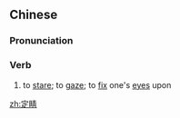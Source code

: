 ==Chinese==
{{zh-forms}}

===Pronunciation===
{{zh-pron
|m=dìngjīng
|cat=v
}}

===Verb===
{{zh-verb}}

# to [[stare]]; to [[gaze]]; to [[fix]] one's [[eyes]] upon

[[zh:定睛]]